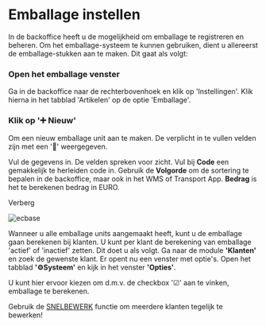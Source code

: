 # Emballage instellen

In de backoffice heeft u de mogelijkheid om emballage te registreren en beheren. Om het emballage-systeem te kunnen gebruiken,
dient u allereerst de emballage-stukken aan te maken. Dit gaat als volgt:

 
<Steps>

### Open het emballage venster

Ga in de backoffice naar de rechterbovenhoek en klik op 'Instellingen'.
Klik hierna in het tabblad 'Artikelen' op de optie 'Emballage'.

### Klik op '➕ Nieuw'

Om een nieuw emballage unit aan te maken. De verplicht in te vullen velden zijn met een '🚩' weergegeven.

Vul de gegevens in. De velden spreken voor zicht. Vul bij **Code** een gemakkelijk te herleiden code in.
Gebruik de **Volgorde** om de sortering te bepalen in de backoffice, maar ook in het WMS of Transport App.
**Bedrag** is het te berekenen bedrag in EURO.

Verberg

![ecbase](/images/emballage/nieuw_emballage.jpg)

</Steps>

Wanneer u alle emballage units aangemaakt heeft, kunt u de emballage gaan berekenen bij klanten. U kunt per klant de berekening van
emballage 'actief' of 'inactief' zetten. Dit doet u als volgt. Ga naar de module **'Klanten'** en zoek de gewenste klant.
Er opent nu een venster met optie's. Open het tabblad **'⚙️Systeem'** en kijk in het venster **'Opties'**.

U kunt hier ervoor kiezen om d.m.v. de checkbox '☑' aan te vinken, emballage te berekenen.


<Callout type="warning" emoji="💡">

Gebruik de [SNELBEWERK](snelbewerk) functie om meerdere klanten tegelijk te bewerken!
</Callout>